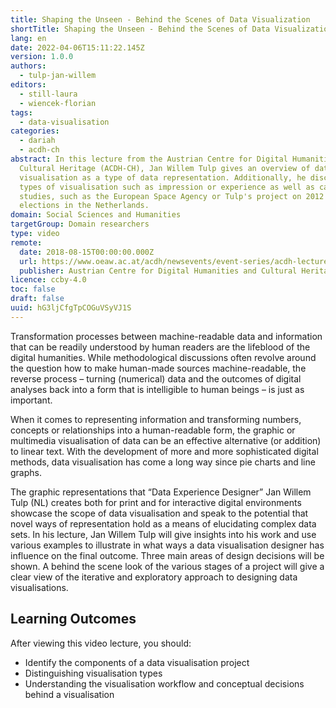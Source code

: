 ```yaml
---
title: Shaping the Unseen - Behind the Scenes of Data Visualization
shortTitle: Shaping the Unseen - Behind the Scenes of Data Visualization
lang: en
date: 2022-04-06T15:11:22.145Z
version: 1.0.0
authors:
  - tulp-jan-willem
editors:
  - still-laura
  - wiencek-florian
tags:
  - data-visualisation
categories:
  - dariah
  - acdh-ch
abstract: In this lecture from the Austrian Centre for Digital Humanities and
  Cultural Heritage (ACDH-CH), Jan Willem Tulp gives an overview of data
  visualisation as a type of data representation. Additionally, he discusses
  types of visualisation such as impression or experience as well as case
  studies, such as the European Space Agency or Tulp's project on 2012 national
  elections in the Netherlands.
domain: Social Sciences and Humanities
targetGroup: Domain researchers
type: video
remote:
  date: 2018-08-15T00:00:00.000Z
  url: https://www.oeaw.ac.at/acdh/newsevents/event-series/acdh-lecture-42
  publisher: Austrian Centre for Digital Humanities and Cultural Heritage (ACDH-CH)
licence: ccby-4.0
toc: false
draft: false
uuid: hG3ljCfgTpCOGuVSyVJ1S
---
```


Transformation processes between machine-readable data and information that can be readily understood by human readers are the lifeblood of the digital humanities. While methodological discussions often revolve around the question how to make human-made sources machine-readable, the reverse process – turning (numerical) data and the outcomes of digital analyses back into a form that is intelligible to human beings – is just as important.

When it comes to representing information and transforming numbers, concepts or relationships into a human-readable form, the graphic or multimedia visualisation of data can be an effective alternative (or addition) to linear text. With the development of more and more sophisticated digital methods, data visualisation has come a long way since pie charts and line graphs.

The graphic representations that “Data Experience Designer” Jan Willem Tulp (NL) creates both for print and for interactive digital environments showcase the scope of data visualisation and speak to the potential that novel ways of representation hold as a means of elucidating complex data sets. In his lecture, Jan Willem Tulp will give insights into his work and use various examples to illustrate in what ways a data visualisation designer has influence on the final outcome. Three main areas of design decisions will be shown. A behind the scene look of the various stages of a project will give a clear view of the iterative and exploratory approach to designing data visualisations.

## Learning Outcomes

After viewing this video lecture, you should:

* Identify the components of a data visualisation project
* Distinguishing visualisation types
* Understanding the visualisation workflow and conceptual decisions behind a visualisation

<VideoCard provider="youtube" id="m7FtOsx9dYM" title="ACDH-CH Lecture 4.2 Shaping the Unseen - Behind the Scences of Data Visualization" subtitle="Click here to view" image="images/acdh-ch-video.png" />
